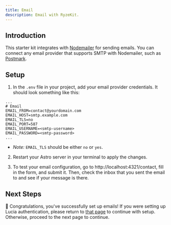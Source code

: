 ```yaml
---
title: Email
description: Email with RyzeKit.
---
```


## Introduction

This starter kit integrates with [Nodemailer](https://nodemailer.com/) for sending emails. You can connect any email provider that supports SMTP with Nodemailer, such as [Postmark](https://postmarkapp.com/).

## Setup

1. In the `.env` file in your project, add your email provider credentials. It should look something like this:

```env filename=".env" {3-8} copy
...
# Email
EMAIL_FROM=contact@yourdomain.com
EMAIL_HOST=smtp.example.com
EMAIL_TLS=no
EMAIL_PORT=587
EMAIL_USERNAME=<smtp-username>
EMAIL_PASSWORD=<smtp-password>
...
```

* *Note:* `EMAIL_TLS` should be either `no` or `yes`.

2. Restart your Astro server in your terminal to apply the changes.

3. To test your email configuration, go to http://localhost:4321/contact, fill in the form, and submit it. Then, check the inbox that you sent the email to and see if your message is there.

## Next Steps

🚀 Congratulations, you've successfully set up emails! If you were setting up Lucia authentication, please return to [that page](/astro/authentication/lucia#lucia-email-setup) to continue with setup. Otherwise, proceed to the next page to continue.
